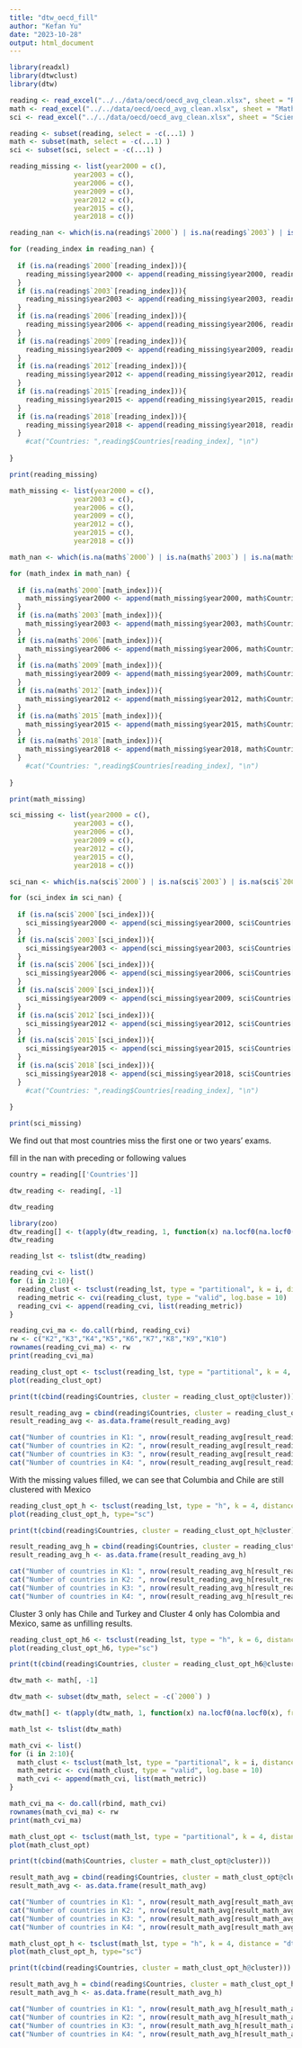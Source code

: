 ```yaml
---
title: "dtw_oecd_fill"
author: "Kefan Yu"
date: "2023-10-28"
output: html_document
---
```


```r
library(readxl)
library(dtwclust)
library(dtw)
```

```r
reading <- read_excel("../../data/oecd/oecd_avg_clean.xlsx", sheet = "Reading")
math <- read_excel("../../data/oecd/oecd_avg_clean.xlsx", sheet = "Math")
sci <- read_excel("../../data/oecd/oecd_avg_clean.xlsx", sheet = "Science")
```

```r
reading <- subset(reading, select = -c(...1) )
math <- subset(math, select = -c(...1) )
sci <- subset(sci, select = -c(...1) )
```

```r
reading_missing <- list(year2000 = c(),
                year2003 = c(),
                year2006 = c(),
                year2009 = c(),
                year2012 = c(),
                year2015 = c(),
                year2018 = c())

reading_nan <- which(is.na(reading$`2000`) | is.na(reading$`2003`) | is.na(reading$`2006`) | is.na(reading$`2009`) | is.na(reading$`2012`) | is.na(reading$`2015`) | is.na(reading$`2018`))

for (reading_index in reading_nan) {
  
  if (is.na(reading$`2000`[reading_index])){
    reading_missing$year2000 <- append(reading_missing$year2000, reading$Countries[reading_index])
  }
  if (is.na(reading$`2003`[reading_index])){
    reading_missing$year2003 <- append(reading_missing$year2003, reading$Countries[reading_index])
  }
  if (is.na(reading$`2006`[reading_index])){
    reading_missing$year2006 <- append(reading_missing$year2006, reading$Countries[reading_index])
  }
  if (is.na(reading$`2009`[reading_index])){
    reading_missing$year2009 <- append(reading_missing$year2009, reading$Countries[reading_index])
  }
  if (is.na(reading$`2012`[reading_index])){
    reading_missing$year2012 <- append(reading_missing$year2012, reading$Countries[reading_index])
  }
  if (is.na(reading$`2015`[reading_index])){
    reading_missing$year2015 <- append(reading_missing$year2015, reading$Countries[reading_index])
  }
  if (is.na(reading$`2018`[reading_index])){
    reading_missing$year2018 <- append(reading_missing$year2018, reading$Countries[reading_index])
  }
    #cat("Countries: ",reading$Countries[reading_index], "\n")
  
}
```

```r
print(reading_missing)
```

```r
math_missing <- list(year2000 = c(),
                year2003 = c(),
                year2006 = c(),
                year2009 = c(),
                year2012 = c(),
                year2015 = c(),
                year2018 = c())

math_nan <- which(is.na(math$`2000`) | is.na(math$`2003`) | is.na(math$`2006`) | is.na(math$`2009`) | is.na(math$`2012`) | is.na(math$`2015`) | is.na(math$`2018`))

for (math_index in math_nan) {
  
  if (is.na(math$`2000`[math_index])){
    math_missing$year2000 <- append(math_missing$year2000, math$Countries[math_index])
  }
  if (is.na(math$`2003`[math_index])){
    math_missing$year2003 <- append(math_missing$year2003, math$Countries[math_index])
  }
  if (is.na(math$`2006`[math_index])){
    math_missing$year2006 <- append(math_missing$year2006, math$Countries[math_index])
  }
  if (is.na(math$`2009`[math_index])){
    math_missing$year2009 <- append(math_missing$year2009, math$Countries[math_index])
  }
  if (is.na(math$`2012`[math_index])){
    math_missing$year2012 <- append(math_missing$year2012, math$Countries[math_index])
  }
  if (is.na(math$`2015`[math_index])){
    math_missing$year2015 <- append(math_missing$year2015, math$Countries[math_index])
  }
  if (is.na(math$`2018`[math_index])){
    math_missing$year2018 <- append(math_missing$year2018, math$Countries[math_index])
  }
    #cat("Countries: ",reading$Countries[reading_index], "\n")
  
}
```

```r
print(math_missing)
```

```r
sci_missing <- list(year2000 = c(),
                year2003 = c(),
                year2006 = c(),
                year2009 = c(),
                year2012 = c(),
                year2015 = c(),
                year2018 = c())

sci_nan <- which(is.na(sci$`2000`) | is.na(sci$`2003`) | is.na(sci$`2006`) | is.na(sci$`2009`) | is.na(sci$`2012`) | is.na(sci$`2015`) | is.na(sci$`2018`))

for (sci_index in sci_nan) {
  
  if (is.na(sci$`2000`[sci_index])){
    sci_missing$year2000 <- append(sci_missing$year2000, sci$Countries[sci_index])
  }
  if (is.na(sci$`2003`[sci_index])){
    sci_missing$year2003 <- append(sci_missing$year2003, sci$Countries[sci_index])
  }
  if (is.na(sci$`2006`[sci_index])){
    sci_missing$year2006 <- append(sci_missing$year2006, sci$Countries[sci_index])
  }
  if (is.na(sci$`2009`[sci_index])){
    sci_missing$year2009 <- append(sci_missing$year2009, sci$Countries[sci_index])
  }
  if (is.na(sci$`2012`[sci_index])){
    sci_missing$year2012 <- append(sci_missing$year2012, sci$Countries[sci_index])
  }
  if (is.na(sci$`2015`[sci_index])){
    sci_missing$year2015 <- append(sci_missing$year2015, sci$Countries[sci_index])
  }
  if (is.na(sci$`2018`[sci_index])){
    sci_missing$year2018 <- append(sci_missing$year2018, sci$Countries[sci_index])
  }
    #cat("Countries: ",reading$Countries[reading_index], "\n")
  
}
```

```r
print(sci_missing)
```

We find out that most countries miss the first one or two years' exams.

fill in the nan with preceding or following values

```r
country = reading[['Countries']]

dtw_reading <- reading[, -1]

dtw_reading
```

```r
library(zoo)
dtw_reading[] <- t(apply(dtw_reading, 1, function(x) na.locf0(na.locf0(x), fromLast = TRUE)))
dtw_reading
```

```r
reading_lst <- tslist(dtw_reading)

reading_cvi <- list()
for (i in 2:10){
  reading_clust <- tsclust(reading_lst, type = "partitional", k = i, distance = "dtw", centroid = "pam",set.seed(5))
  reading_metric <- cvi(reading_clust, type = "valid", log.base = 10)
  reading_cvi <- append(reading_cvi, list(reading_metric))
}

reading_cvi_ma <- do.call(rbind, reading_cvi)
rw <- c("K2","K3","K4","K5","K6","K7","K8","K9","K10")
rownames(reading_cvi_ma) <- rw
print(reading_cvi_ma)
```
```r
reading_clust_opt <- tsclust(reading_lst, type = "partitional", k = 4, distance = "dtw", centroid = "pam",seed = 725)
plot(reading_clust_opt)
```

```r
print(t(cbind(reading$Countries, cluster = reading_clust_opt@cluster)))
```

```r
result_reading_avg = cbind(reading$Countries, cluster = reading_clust_opt@cluster)
result_reading_avg <- as.data.frame(result_reading_avg)

cat("Number of countries in K1: ", nrow(result_reading_avg[result_reading_avg['cluster'] == "1", ]), "\n")
cat("Number of countries in K2: ", nrow(result_reading_avg[result_reading_avg['cluster'] == "2", ]), "\n")
cat("Number of countries in K3: ", nrow(result_reading_avg[result_reading_avg['cluster'] == "3", ]), "\n")
cat("Number of countries in K4: ", nrow(result_reading_avg[result_reading_avg['cluster'] == "4", ]), "\n")
```

With the missing values filled, we can see that Columbia and Chile are still clustered with Mexico

```r
reading_clust_opt_h <- tsclust(reading_lst, type = "h", k = 4, distance = "dtw", seed = 725)
plot(reading_clust_opt_h, type="sc")
```

```r
print(t(cbind(reading$Countries, cluster = reading_clust_opt_h@cluster)))
```

```r
result_reading_avg_h = cbind(reading$Countries, cluster = reading_clust_opt_h@cluster)
result_reading_avg_h <- as.data.frame(result_reading_avg_h)

cat("Number of countries in K1: ", nrow(result_reading_avg_h[result_reading_avg_h['cluster'] == "1", ]), "\n")
cat("Number of countries in K2: ", nrow(result_reading_avg_h[result_reading_avg_h['cluster'] == "2", ]), "\n")
cat("Number of countries in K3: ", nrow(result_reading_avg_h[result_reading_avg_h['cluster'] == "3", ]), "\n")
cat("Number of countries in K4: ", nrow(result_reading_avg_h[result_reading_avg_h['cluster'] == "4", ]), "\n")
```

Cluster 3 only  has Chile and Turkey and Cluster 4 only  has Colombia and Mexico, same as unfilling results.

```r
reading_clust_opt_h6 <- tsclust(reading_lst, type = "h", k = 6, distance = "dtw", seed = 725)
plot(reading_clust_opt_h6, type="sc")
```

```r
print(t(cbind(reading$Countries, cluster = reading_clust_opt_h6@cluster)))
```

```r
dtw_math <- math[, -1]

dtw_math <- subset(dtw_math, select = -c(`2000`) )
```

```r
dtw_math[] <- t(apply(dtw_math, 1, function(x) na.locf0(na.locf0(x), fromLast = TRUE)))
```

```r
math_lst <- tslist(dtw_math)
```

```r
math_cvi <- list()
for (i in 2:10){
  math_clust <- tsclust(math_lst, type = "partitional", k = i, distance = "dtw", centroid = "pam",set.seed(4))
  math_metric <- cvi(math_clust, type = "valid", log.base = 10)
  math_cvi <- append(math_cvi, list(math_metric))
}

math_cvi_ma <- do.call(rbind, math_cvi)
rownames(math_cvi_ma) <- rw
print(math_cvi_ma)
```

```r
math_clust_opt <- tsclust(math_lst, type = "partitional", k = 4, distance = "dtw", centroid = "pam",seed = 725)
plot(math_clust_opt)
```

```r
print(t(cbind(math$Countries, cluster = math_clust_opt@cluster)))
```

```r
result_math_avg = cbind(reading$Countries, cluster = math_clust_opt@cluster)
result_math_avg <- as.data.frame(result_math_avg)

cat("Number of countries in K1: ", nrow(result_math_avg[result_math_avg['cluster'] == "1", ]), "\n")
cat("Number of countries in K2: ", nrow(result_math_avg[result_math_avg['cluster'] == "2", ]), "\n")
cat("Number of countries in K3: ", nrow(result_math_avg[result_math_avg['cluster'] == "3", ]), "\n")
cat("Number of countries in K4: ", nrow(result_math_avg[result_math_avg['cluster'] == "4", ]), "\n")
```

```r
math_clust_opt_h <- tsclust(math_lst, type = "h", k = 4, distance = "dtw", seed = 725)
plot(math_clust_opt_h, type="sc")
```

```r
print(t(cbind(reading$Countries, cluster = math_clust_opt_h@cluster)))
```

```r
result_math_avg_h = cbind(reading$Countries, cluster = math_clust_opt_h@cluster)
result_math_avg_h <- as.data.frame(result_math_avg_h)

cat("Number of countries in K1: ", nrow(result_math_avg_h[result_math_avg_h['cluster'] == "1", ]), "\n")
cat("Number of countries in K2: ", nrow(result_math_avg_h[result_math_avg_h['cluster'] == "2", ]), "\n")
cat("Number of countries in K3: ", nrow(result_math_avg_h[result_math_avg_h['cluster'] == "3", ]), "\n")
cat("Number of countries in K4: ", nrow(result_math_avg_h[result_math_avg_h['cluster'] == "4", ]), "\n")
```